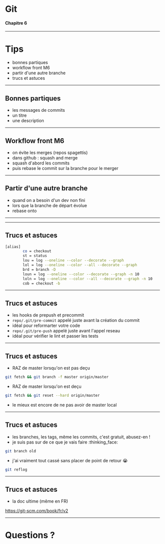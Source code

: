 # Git
#### Chapitre 6

---

# Tips
* bonnes partiques
* workflow front M6
* partir d'une autre branche
* trucs et astuces

---

## Bonnes partiques

* les messages de commits
* un titre
* une description

---

## Workflow front M6

* on évite les merges (repos spagettis)
* dans github : squash and merge
* squash d'abord les commits
* puis rebase le commit sur la branche pour le merger

---

## Partir d'une autre branche

* quand on a besoin d'un dev non fini
* lors que la branche de départ évolue
* rebase onto

---


<RebaseOnto />

---

## Trucs et astuces

```sh
[alias]
        co = checkout
        st = status
        lou = log --oneline --color --decorate --graph
        lol = log --oneline --color --all --decorate --graph
        brd = branch -D
        loun = log --oneline --color --decorate --graph -n 10
        loln = log --oneline --color --all --decorate --graph -n 10
        cob = checkout -b
```
---

## Trucs et astuces

* les hooks de prepush et precommit
* `repo/.git/pre-commit` appelé juste avant la création du commit
* idéal pour reformarter votre code
* `repo/.git/pre-push` appelé juste avant l'appel reseau
* idéal pour vérifier le lint et passer les tests

---

## Trucs et astuces

* RAZ de master lorsqu'on est pas deçu
```sh
git fetch && git branch -f master origin/master
```
* RAZ de master lorsqu'on est deçu
```sh
git fetch && git reset --hard origin/master
```
* le mieux est encore de ne pas avoir de master local

---

## Trucs et astuces

* les branches, les tags, même les commits, c'est gratuit, abusez-en !
* je suis pas sur de ce que je vais faire :thinking_face:
```sh
git branch old
```
* j'ai vraiment tout cassé sans placer de point de retour :sob:
```sh
git reflog
```

---

## Trucs et astuces

* la doc ultime (même en FR)

https://git-scm.com/book/fr/v2

---

# Questions ?
